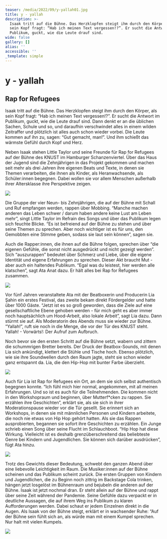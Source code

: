 ```yaml
---
teaser: /media/2022/09/y-yallah01.jpg
title: y - yallah
description: >-
  Isaak tritt auf die Bühne. Das Herzklopfen steigt ihm durch den Körper, als
  sein Kopf fragt: “Hab ich meinen Text vergessen!?”. Er sucht die Antwort im
  Publikum, guckt, wie die Leute drauf sind. 
wide: false
gallery: []
alias: ''
accessible: ''
_template: simple
---
```


# y - yallah 

## Rap for Refugees

Isaak tritt auf die Bühne. Das Herzklopfen steigt ihm durch den Körper, als sein Kopf fragt: “Hab ich meinen Text vergessen!?”. Er sucht die Antwort im Publikum, guckt, wie die Leute drauf sind. Dann denkt er an die üblichen Sachen, Schule und so, und daraufhin verschwindet alles in einem wilden Zeitraffer und plötzlich ist alles auch schon wieder vorbei. Die Leute kommen auf ihn zu, sagen: “Gut gemacht, man!”. Und ihm schießt das wärmste Gefühl durch Kopf und Herz. 

Neben Isaak stehen Little Taylor und seine Freunde für Rap for Refugees auf der Bühne des KNUST im Hamburger Schanzenviertel. Über das Haus der Jugend sind die Zehnjährigen in das Projekt gekommen und machen seit mehr als drei Jahren ihre eigenen Beats und Texte, in denen sie Themen verarbeiten, die ihnen als Kinder, als Heranwachsende, als Schüler:innen begegnen. Dabei wollen sie vor allem Menschen außerhalb ihrer Altersklasse ihre Perspektive zeigen. 

![](/media/2022/09/01.jpg)

Die Gruppe der vier Neun- bis Zehnjährigen, die auf der Bühne mit Schall und Ruf empfangen werden, rappen über Mobbing. “Manche machen anderen das Leben schwer / darum haben andere keine Lust am Leben mehr”, singt Little Taylor im Refrain des Songs und über das Publikum legen sich feuchte Blicke. “Es ist befreiend auf der Bühne zu stehen und über seine Themen zu sprechen. Aber noch wichtiger ist es für uns, den Gemobbten eine Stimme geben, sodass sie laut sein können”, sagen sie. 

Auch die Rapper:innen, die ihnen auf die Bühne folgen, sprechen über “die eigenen Gefühle, die sonst nicht ausgedrückt und nicht gezeigt werden”. Sich “auszurappen” bedeutet über Schmerz und Liebe, über die eigene Identität und eigene Erfahrungen zu sprechen. Dieser Akt braucht Mut - aber auch ein haltendes Publikum. “Egal was du leistest, hier werden alle klatschen”, sagt Ata Anat dazu. Er hält alles bei Rap for Refugees zusammen. 

![](/media/2022/09/02.jpg)

Vor fünf Jahren veranstaltete Ata mit der Beatboxerin und Producerin Lia Şahin ein erstes Festival, das zweite bekam direkt Fördergelder und hatte über 1000 Gäste. “Jetzt ist es so groß geworden, dass die Ziele auf eine gesellschaftliche Ebene gehoben werden - für mich geht es aber immer noch hauptsächlich um Hood-Arbeit, also lokale Arbeit”, sagt Lia dazu. Dann stürmt sie auf. Als Moderatorin des Abends muss sie wieder zur Bühne. “Yallah!”, ruft sie noch in die Menge, die vor der Tür des KNUST steht. Yallah! - Vorwärts!: Der Aufruf zum Aufbruch. 

Noch bevor sie den ersten Schritt auf die Bühne setzt, wabern und zittern die schummrigen Bretter bereits. Der Druck der Beatbox-Sounds, mit denen Lia sich ankündigt, klettert die Stühle und Tische hoch. Ebenso plötzlich, wie sie ihre Soundwellen durch den Raum jagte, steht sie schon wieder ganz entspannt da. Lia, die den Hip-Hop mit bunter Farbe überzieht. 

![](/media/2022/09/03.jpg)

Auch für Lia ist Rap for Refugees ein Ort, an dem sie sich selbst authentisch begegnen konnte. “Ich fühl mich hier normal, angekommen, mit all meinen Erfahrungen. Und so ist es auch für die Teilnehmenden. Die kommen nicht in den Workshopraum und beginnen, über Mutterf*cken zu rappen. Sie erzählen ihre Geschichten”, erklärt sie, als sie sich in ihrer Moderationspause wieder vor die Tür gesellt. Sie erinnert sich an Workshops, in denen sie mit männlichen Personen und Kindern arbeitete, die noch nie etwas von Hip Hop gehört hatten. Als sie das Rappen ausprobierten, begannen sie sofort ihre Geschichten zu erzählen. Ein Junge schrieb einen Song über seine Flucht im Schlauchboot. “Hip Hop hat diese Wirkung. Vielleicht ist es deshalb grenzüberschreitend das beliebteste Genre bei Kindern und Jugendlichen. Sie können sich darüber ausdrücken”, fügt Ata hinzu. 

![](/media/2022/09/04.jpg)

Trotz des Gewichts dieser Bedeutung, schwebt den ganzen Abend über eine liebevolle Leichtigkeit im Raum. Die Musiker:innen auf der Bühne scheinen und das Publikum scheint zurück. Die ersten Gruppen von Kindern und Jugendlichen, die zu Beginn noch zittrig im Backstage Cola trinken, hängen jetzt losgelöst im Bühnenraum und bejubeln die anderen auf der Bühne. Isaak ist jetzt nochmal dran. Er steht allein auf der Bühne und rappt über seine Zeit während der Pandemie. Seine Gefühle dazu verpackt er in deutliche Aussagen, die auf ihrem Weg ins Publikum zu klaren Aufforderungen werden. Dabei schaut er jedem Einzelnen direkt in die Augen. Als Isaak von der Bühne steigt, erklärt er in wachsender Ruhe: “Auf der Bühne sein fühlt sich an, als würde man mit einem Kumpel sprechen. Nur halt mit vielen Kumpels.

![](/media/2022/09/05.jpg)
